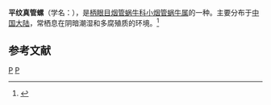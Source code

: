 {{Speciesbox
| taxon = Euphaedusa planostriata
| binomial_authority = (Heude, 1882)
}}
'''平纹真管螺'''（学名：''{{lang|la|Euphaedusa planostriata}}''），是[[柄眼目|柄眼目]][[烟管蜗牛科|烟管蜗牛科]][[小烟管蜗牛属|小烟管蜗牛属]]的一种。主要分布于[[中国大陆|中国大陆]]，常栖息在阴暗潮湿和多腐殖质的环境。<ref>{{cite web|url=http://shell.sinica.edu.tw/chinese/shellbase_detail.php?science_no=5944|title=国际贝库：平纹真管螺|publisher=台湾贝类资料库|accessdate=2009-08-11|archive-date=2016-03-04|archive-url=https://web.archive.org/web/20160304091155/http://shell.sinica.edu.tw/chinese/shellbase_detail.php?science_no=5944|dead-url=no}}</ref>

== 参考文献 ==
{{reflist}}
{{taxonbar}}
[[Category:_1882年描述的动物|P]]
[[Category:小烟管蜗牛属|P]]